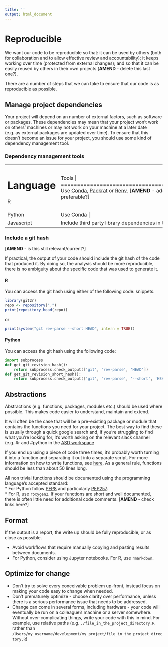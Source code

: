 ```yaml
---
title: ''
output: html_document
---
```


# Reproducible {#reproduce}

We want our code to be reproducible so that: it can be used by others (both for collaboration and to allow effective review and accountability); it keeps working over time (protected from external changes); and so that it can be easily reused by others in their own projects (**AMEND** - delete this last one?).

There are a number of steps that we can take to ensure that our code is as reproducible as possible.

## Manage project dependencies {#projdep}

Your project will depend on an number of external factors, such as software or packages. These dependencies may mean that your project won't work on others' machines or may not work on your machine at a later date (e.g. as external packages are updated over time). To ensure that this doesn't become an issue for your project, you should use some kind of dependency management tool.

### Dependency management tools {-}

+--------------+--------------------------------------------------------+
| Language     | Tools                                  | 
+==============+========================================================+
| R            | Use [Conda][1], [Packrat][2] or [Renv][3]. [**AMEND** - add comment on which is preferable?] |
+--------------+--------------------------------------------------------+
| Python       | Use [Conda][1] |
+--------------+--------------------------------------------------------+
| Javascript   | Include third party library dependencies in the project as `.js` files |
+--------------+--------------------------------------------------------+

[1]:https://github.com/moj-analytical-services/coffee-and-coding-public/blob/master/2019-10-30%20Conda/conda.pdf
[2]:https://rstudio.github.io/packrat/
[3]:https://blog.rstudio.com/2019/11/06/renv-project-environments-for-r/


### Include a git hash {-#githash}

[**AMEND** - is this still relevant/current?]

If practical, the output of your code should include the git hash of the code that produced it. By doing so, the analysis should be
more reproducible, there is no ambiguity about the specific code that was used to generate it.

#### R {-}
You can access the git hash using either of the following code:
snippets.
```r
library(git2r)
repo <- repository(".")
print(repository_head(repo))
```

or

```r
print(system("git rev-parse --short HEAD", intern = TRUE))
```

#### Python {-}
You can access the git hash using the following code:

``` python
import subprocess
def get_git_revision_hash():
    return subprocess.check_output(['git', 'rev-parse', 'HEAD'])
def get_git_revision_short_hash():
    return subprocess.check_output(['git', 'rev-parse', '--short', 'HEAD'])
```

## Abstractions {-#functions}

Abstractions (e.g. functions, packages, modules etc.) should be used where possible. This makes code easier to understand, maintain and extend.

It will often be the case that will be a pre-existing package or module that contains the functions you need for your project. The best way to find these is usually through a quick google search and, if you're struggling to find what you're looking for, it's worth asking on the relevant slack channel (e.g. #r and #python in the [ASD workspace](asdslack.slack.com)

If you end up using a piece of code three times, it's probably worth turning it into a function and separating it out into a separate script. For more information on how to write functions, see [here][13]. As a general rule, functions should be less than about 50 lines long. 

All non trivial functions should be documented using the programming language’s accepted standard:  
* For Python follow [PEP8](https://www.python.org/dev/peps/pep-0008/) and particularly [PEP257](https://www.python.org/dev/peps/pep-0257/).  
* For R, use `roxygen2`.
If your functions are short and well documented, there is often little need for additional code comments. 
[**AMEND** - check links here?]

[13]:https://github.com/moj-analytical-services/writing_functions_in_r


## Format {#format}

If the output is a report, the write up should be fully reproducible, or as close as possible.  

* Avoid workflows that require manually copying and pasting results between documents.    
* For Python, consider using Jupyter notebooks. For R, use `rmarkdown`.  

## Optimize for change {#change}
* Don’t try to solve every conceivable problem up-front, instead focus on making your code easy to change when needed.
* Don’t prematurely optimize - choose clarity over performance, unless there is a serious performance issue that needs to be addressed.
* Change can come in several forms, including hardware - your code will eventually be run on a colleague's machine or a server somewhere.  Without over-complicating things, write your code with this in mind.  For example, use relative paths (e.g. `./file_in_the_project_directory.R` rather than `/Users/my_username/development/my_project/file_in_the_project_directory.R`)


